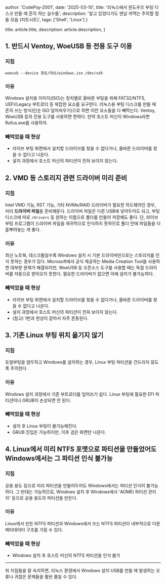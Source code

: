 
  author: 'CodePsy-2001',
  date: '2025-03-10',
  title: '리눅스에서 윈도우즈 부팅 디스크 만들 때 흔히 하는 실수들',
  description: '알고 있었다가도 맨날 까먹는 주의할 점들 모음 (치트시트)',
  tags: ['Shell', 'Linux']
}

  title: article.title,
  description: article.description,
}


## 1. 반드시 Ventoy, WoeUSB 등 전용 도구 이용

### 지침

```shell
woeusb --device 경로/대상/windows.iso /dev/sdX
```

### 이유

Windows 설치용 이미지(ISO)는 장치별로 올바른 부팅을 위해 FAT32/NTFS, UEFI/Legacy 부트로더 등 복잡한 요소를 요구한다.
리눅스용 부팅 디스크를 만들 때 흔히 쓰는 방식(단순 ISO 덮어씌우기)으로 하면 이런 요소들을 다 빼먹는다.
Ventoy, WoeUSB 등의 전용 도구를 사용하면 편하다.
만약 호스트 머신이 Windows라면 Rufus.exe를 사용하자.

### 빼먹었을 때 현상

- 라이브 부팅 화면에서 설치할 드라이브를 찾을 수 없다거나, 올바른 드라이버를 찾을 수 없다고 나온다.
- 설치 과정에서 호스트 머신의 파티션이 전혀 보이지 않는다.

## 2. VMD 등 스토리지 관련 드라이버 미리 준비

### 지침

Intel VMD 기능, RST 기능, 기타 NVMe/RAID 드라이버가 필요한 하드웨어인 경우, 미리 **드라이버 파일**을 준비해둔다.
드라이버 파일은 다른 USB에 넣어두어도 되고, 부팅 디스크에 따로 `/drivers` 등 원하는 이름으로 폴더를 만들어 저장해도 좋다.
단, 라이브 부팅 프로그램이 드라이버 파일을 재귀적으로 인식하지 못하므로 폴더 안에 파일들을 다 흩뿌려놓는 게 좋다.

### 이유

최신 노트북, 데스크톱일수록 Windows 설치 시 기본 드라이버만으로는 스토리지를 인식 못하는 경우가 있다.
Microsoft에서 공식 제공하는 Media Creation Tool을 사용하면 대부분 문제가 해결되지만, WoeUSB 등 오픈소스 도구를 사용할 때는 독점 드라이버를 자동으로 받아오지 못한다.
필요한 드라이버가 없으면 아예 설치가 불가능하다.

### 빼먹었을 때 현상

- 라이브 부팅 화면에서 설치할 드라이브를 찾을 수 없다거나, 올바른 드라이버를 찾을 수 없다고 나온다.
- 설치 과정에서 호스트 머신의 파티션이 전혀 보이지 않는다.
- (참고) 1번과 현상이 같아서 자주 혼동된다.

## 3. 기존 Linux 부팅 위치 옮기지 않기

### 지침

듀얼부팅을 염두하고 Windows를 설치하는 경우, Linux 부팅 파티션을 건드리지 않도록 주의한다.

### 이유

Windows 설치 과정에서 기존 부트로더를 덮어쓰기 쉽다. Linux 부팅에 필요한 EFI 파티션이나 GRUB이 손상되면 안 된다.

### 빼먹었을 때 현상

- 설치 후 Linux 부팅이 불가능해진다.
- GRUB 진입은 가능하지만, 이후 검은 화면만 나온다.

## 4. Linux에서 미리 NTFS 포맷으로 파티션을 만들었어도 Windows에서는 그 파티션 인식 불가능

### 지침

공용 용도 등으로 미리 파티션을 만들어두어도 Windows에서는 파티션 인식이 불가능하다.
그 반대는 가능하므로, Windows 설치 후 Windows에서 'AOMEI 파티션 관리자' 등으로 공용 용도의 파티션을 만든다.

### 이유

Linux에서 만든 NTFS 파티션과 Windows에서 쓰는 NTFS 파티션이 내부적으로 다른 메타데이터 구조를 가질 수 있다.

### 빼먹었을 때 현상

- Windows 설치 후 호스트 머신의 NTFS 파티션을 인식 불가

---

위 지침들을 잘 숙지하면, 리눅스 환경에서 Windows 설치 USB를 만들 때 발생하는 오류나 귀찮은 문제들을 훨씬 줄일 수 있다.
